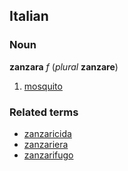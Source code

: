 ==Italian==
===Noun===
'''zanzara''' ''f'' (''plural'' '''zanzare''')

#[[mosquito]]

===Related terms===
*[[zanzaricida]]
*[[zanzariera]]
*[[zanzarifugo]]